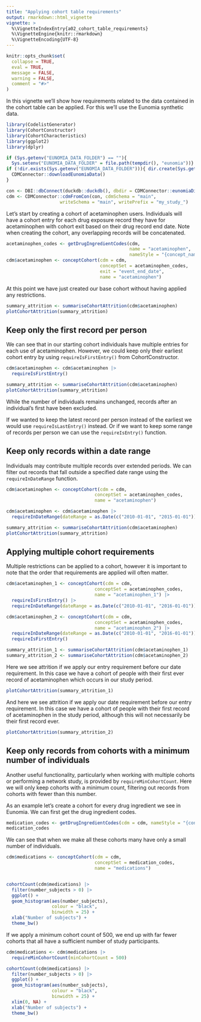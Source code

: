 ```yaml
---
title: "Applying cohort table requirements"
output: rmarkdown::html_vignette
vignette: >
  %\VignetteIndexEntry{a02_cohort_table_requirements}
  %\VignetteEngine{knitr::rmarkdown}
  %\VignetteEncoding{UTF-8}
---
```


```r
knitr::opts_chunk$set(
  collapse = TRUE,
  eval = TRUE, 
  message = FALSE, 
  warning = FALSE,
  comment = "#>"
)
```

In this vignette we'll show how requirements related to the data contained in the cohort table can be applied. For this we'll use the Eunomia synthetic data.

```r
library(CodelistGenerator)
library(CohortConstructor)
library(CohortCharacteristics)
library(ggplot2)
library(dplyr)
```

```r
if (Sys.getenv("EUNOMIA_DATA_FOLDER") == ""){
  Sys.setenv("EUNOMIA_DATA_FOLDER" = file.path(tempdir(), "eunomia"))}
if (!dir.exists(Sys.getenv("EUNOMIA_DATA_FOLDER"))){ dir.create(Sys.getenv("EUNOMIA_DATA_FOLDER"))
  CDMConnector::downloadEunomiaData()  
}
```

```r
con <- DBI::dbConnect(duckdb::duckdb(), dbdir = CDMConnector::eunomiaDir())
cdm <- CDMConnector::cdmFromCon(con, cdmSchema = "main", 
                    writeSchema = "main", writePrefix = "my_study_")
```

Let's start by creating a cohort of acetaminophen users. Individuals will have a cohort entry for each drug exposure record they have for acetaminophen with cohort exit based on their drug record end date. Note when creating the cohort, any overlapping records will be concatenated. 

```r
acetaminophen_codes <- getDrugIngredientCodes(cdm, 
                                              name = "acetaminophen", 
                                              nameStyle = "{concept_name}")
cdm$acetaminophen <- conceptCohort(cdm = cdm, 
                                   conceptSet = acetaminophen_codes, 
                                   exit = "event_end_date",
                                   name = "acetaminophen")
```

At this point we have just created our base cohort without having applied any restrictions.

```r
summary_attrition <- summariseCohortAttrition(cdm$acetaminophen)
plotCohortAttrition(summary_attrition)
```


## Keep only the first record per person

We can see that in our starting cohort individuals have multiple entries for each use of acetaminophen. However, we could keep only their earliest cohort entry by using `requireIsFirstEntry()` from CohortConstructor.

```r
cdm$acetaminophen <- cdm$acetaminophen |> 
  requireIsFirstEntry()

summary_attrition <- summariseCohortAttrition(cdm$acetaminophen)
plotCohortAttrition(summary_attrition)
```

While the number of individuals remains unchanged, records after an individual's first have been excluded. 

If we wanted to keep the latest record per person instead of the earliest we would use `requireIsLastEntry()` instead. Or if we want to keep some range of records per person we can use the `requireIsEntry()` function.

## Keep only records within a date range

Individuals may contribute multiple records over extended periods. We can filter out records that fall outside a specified date range using the `requireInDateRange` function.

```r
cdm$acetaminophen <- conceptCohort(cdm = cdm, 
                                 conceptSet = acetaminophen_codes, 
                                 name = "acetaminophen")
```

```r
cdm$acetaminophen <- cdm$acetaminophen |> 
  requireInDateRange(dateRange = as.Date(c("2010-01-01", "2015-01-01")))

summary_attrition <- summariseCohortAttrition(cdm$acetaminophen)
plotCohortAttrition(summary_attrition)
```

## Applying multiple cohort requirements

Multiple restrictions can be applied to a cohort, however it is important to note that the order that requirements are applied will often matter.

```r
cdm$acetaminophen_1 <- conceptCohort(cdm = cdm, 
                                 conceptSet = acetaminophen_codes, 
                                 name = "acetaminophen_1") |> 
  requireIsFirstEntry() |>
  requireInDateRange(dateRange = as.Date(c("2010-01-01", "2016-01-01")))

cdm$acetaminophen_2 <- conceptCohort(cdm = cdm, 
                                 conceptSet = acetaminophen_codes, 
                                 name = "acetaminophen_2") |>
  requireInDateRange(dateRange = as.Date(c("2010-01-01", "2016-01-01"))) |> 
  requireIsFirstEntry()
```

```r
summary_attrition_1 <- summariseCohortAttrition(cdm$acetaminophen_1)
summary_attrition_2 <- summariseCohortAttrition(cdm$acetaminophen_2)
```

Here we see attrition if we apply our entry requirement before our date requirement. In this case we have a cohort of people with their first ever record of acetaminophen which occurs in our study period.

```r
plotCohortAttrition(summary_attrition_1)
```

And here we see attrition if we apply our date requirement before our entry requirement. In this case we have a cohort of people with their first record of acetaminophen in the study period, although this will not necessarily be their first record ever.

```r
plotCohortAttrition(summary_attrition_2)
```


## Keep only records from cohorts with a minimum number of individuals

Another useful functionality, particularly when working with multiple cohorts or performing a network study, is provided by `requireMinCohortCount`. Here we will only keep cohorts with a minimum count, filtering out records from cohorts with fewer than this number. 

As an example let's create a cohort for every drug ingredient we see in Eunomia. We can first get the drug ingredient codes.

```r
medication_codes <- getDrugIngredientCodes(cdm = cdm, nameStyle = "{concept_name}")
medication_codes
```

We can see that when we make all these cohorts many have only a small number of individuals.

```r
cdm$medications <- conceptCohort(cdm = cdm, 
                                 conceptSet = medication_codes,
                                 name = "medications")


cohortCount(cdm$medications) |> 
  filter(number_subjects > 0) |> 
  ggplot() +
  geom_histogram(aes(number_subjects),
                 colour = "black",
                 binwidth = 25) +  
  xlab("Number of subjects") +
  theme_bw()
```

If we apply a minimum cohort count of 500, we end up with far fewer cohorts that all have a sufficient number of study participants.

```r
cdm$medications <- cdm$medications |> 
  requireMinCohortCount(minCohortCount = 500)

cohortCount(cdm$medications) |> 
  filter(number_subjects > 0) |> 
  ggplot() +
  geom_histogram(aes(number_subjects),
                 colour = "black",
                 binwidth = 25) + 
  xlim(0, NA) + 
  xlab("Number of subjects") +
  theme_bw()
```



